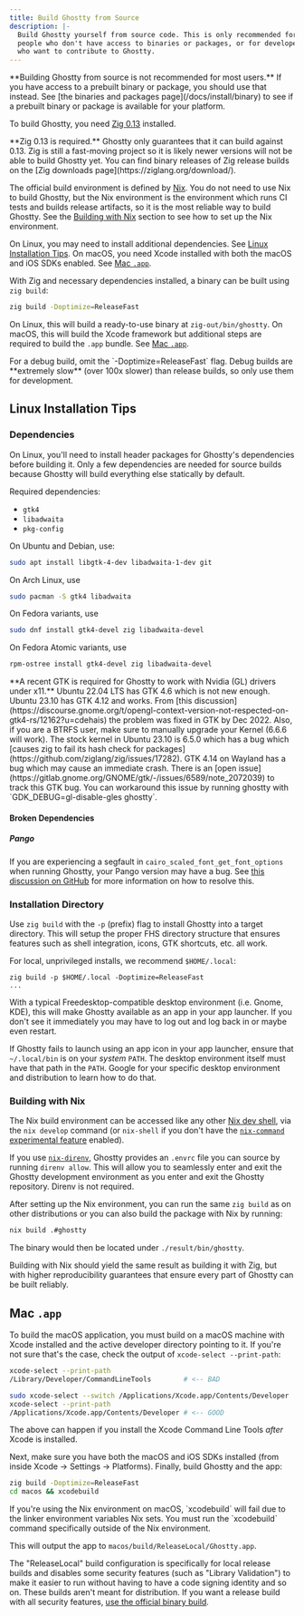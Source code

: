 ```yaml
---
title: Build Ghostty from Source
description: |-
  Build Ghostty yourself from source code. This is only recommended for
  people who don't have access to binaries or packages, or for developers
  who want to contribute to Ghostty.
---
```


<Tip>
**Building Ghostty from source is not recommended for most users.**
If you have access to a prebuilt binary or package, you should use that
instead. See [the binaries and packages page](/docs/install/binary) to
see if a prebuilt binary or package is available for your platform.
</Tip>

To build Ghostty, you need [Zig 0.13](https://ziglang.org/) installed.

<Important>
**Zig 0.13 is required.** Ghostty only guarantees that it can build
against 0.13. Zig is still a fast-moving project so it is likely newer
versions will not be able to build Ghostty yet. You can find binary
releases of Zig release builds on the
[Zig downloads page](https://ziglang.org/download/).
</Important>

The official build environment is defined by [Nix](https://nixos.org/).
You do not need to use Nix to build Ghostty, but the Nix environment is the
environment which runs CI tests and builds release artifacts, so it is the most
reliable way to build Ghostty. See the [Building with Nix](#building-with-nix)
section to see how to set up the Nix environment.

On Linux, you may need to install additional dependencies. See
[Linux Installation Tips](#linux-installation-tips). On macOS, you
need Xcode installed with both the macOS and iOS SDKs enabled. See
[Mac `.app`](#mac-.app).

With Zig and necessary dependencies installed, a binary can be built using
`zig build`:

```sh
zig build -Doptimize=ReleaseFast
```

On Linux, this will build a ready-to-use binary at `zig-out/bin/ghostty`.
On macOS, this will build the Xcode framework but additional steps are
required to build the `.app` bundle. See [Mac `.app`](#mac-.app).

<Tip>
For a debug build, omit the `-Doptimize=ReleaseFast` flag. Debug builds
are **extremely slow** (over 100x slower) than release builds, so only
use them for development.
</Tip>

## Linux Installation Tips

### Dependencies

On Linux, you'll need to install header packages for Ghostty's dependencies
before building it. Only a few dependencies are needed for source builds
because Ghostty will build everything else statically by default.

Required dependencies:

  * `gtk4`
  * `libadwaita`
  * `pkg-config`

On Ubuntu and Debian, use:

```sh
sudo apt install libgtk-4-dev libadwaita-1-dev git
```

On Arch Linux, use

```sh
sudo pacman -S gtk4 libadwaita
```

On Fedora variants, use

```sh
sudo dnf install gtk4-devel zig libadwaita-devel
```

On Fedora Atomic variants, use

```sh
rpm-ostree install gtk4-devel zig libadwaita-devel
```

<Note>
**A recent GTK is required for Ghostty to work with Nvidia (GL) drivers
under x11.** Ubuntu 22.04 LTS has GTK 4.6 which is not new enough. Ubuntu 23.10
has GTK 4.12 and works. From [this discussion](https://discourse.gnome.org/t/opengl-context-version-not-respected-on-gtk4-rs/12162?u=cdehais)
the problem was fixed in GTK by Dec 2022. Also, if you are a BTRFS user, make
sure to manually upgrade your Kernel (6.6.6 will work). The stock kernel in
Ubuntu 23.10 is 6.5.0 which has a bug which
[causes zig to fail its hash check for packages](https://github.com/ziglang/zig/issues/17282).
</Note>

<Warning>
GTK 4.14 on Wayland has a bug which may cause an immediate crash.
There is an
[open issue](https://gitlab.gnome.org/GNOME/gtk/-/issues/6589/note_2072039)
to track this GTK bug. You can workaround this issue by running ghostty with
`GDK_DEBUG=gl-disable-gles ghostty`.
</Warning>

#### Broken Dependencies

##### Pango

If you are experiencing a segfault in `cairo_scaled_font_get_font_options`
when running Ghostty, your Pango version may have a bug. See
[this discussion on GitHub](https://github.com/ghostty-org/ghostty/discussions/3258#)
for more information on how to resolve this.

### Installation Directory

Use `zig build` with the `-p` (prefix) flag to install Ghostty into
a target directory. This will setup the proper FHS directory structure
that ensures features such as shell integration, icons, GTK shortcuts, etc.
all work.

For local, unprivileged installs, we recommend `$HOME/.local`:

```
zig build -p $HOME/.local -Doptimize=ReleaseFast
...
```

With a typical Freedesktop-compatible desktop environment (i.e. Gnome,
KDE), this will make Ghostty available as an app in your app launcher.
If you don't see it immediately you may have to log out and log back
in or maybe even restart.

If Ghostty fails to launch using an app icon in your app launcher,
ensure that `~/.local/bin` is on your _system_ `PATH`. The desktop environment
itself must have that path in the `PATH`. Google for your specific desktop
environment and distribution to learn how to do that.

### Building with Nix

The Nix build environment can be accessed like any other
[Nix dev shell](https://nix.dev/tutorials/first-steps/declarative-shell.html),
via the `nix develop` command (or `nix-shell` if you don't have the
[`nix-command` experimental feature](https://nix.dev/manual/nix/2.24/development/experimental-features#xp-feature-nix-command)
enabled).

If you use [`nix-direnv`](https://github.com/nix-community/nix-direnv),
Ghostty provides an `.envrc` file you can source by running `direnv allow`.
This will allow you to seamlessly enter and exit the Ghostty development
environment as you enter and exit the Ghostty repository. Direnv is not
required.

After setting up the Nix environment, you can run the same `zig build`
as on other distributions or you can also build the package with Nix
by running:

```sh
nix build .#ghostty
```

The binary would then be located under `./result/bin/ghostty`.

Building with Nix should yield the same result as building it with Zig,
but with higher reproducibility guarantees that ensure every part of
Ghostty can be built reliably.

## Mac `.app`

To build the macOS application, you must build on a macOS machine with
Xcode installed and the active developer directory pointing to it. If
you're not sure that's the case, check the output of `xcode-select
--print-path`:

```sh
xcode-select --print-path
/Library/Developer/CommandLineTools        # <-- BAD

sudo xcode-select --switch /Applications/Xcode.app/Contents/Developer
xcode-select --print-path
/Applications/Xcode.app/Contents/Developer # <-- GOOD
```

The above can happen if you install the Xcode Command Line Tools _after_ Xcode
is installed.

Next, make sure you have both the macOS and iOS SDKs installed (from
inside Xcode → Settings → Platforms). Finally, build Ghostty and the
app:

```sh
zig build -Doptimize=ReleaseFast
cd macos && xcodebuild
```

<Note>
If you're using the Nix environment on macOS, `xcodebuild` will
fail due to the linker environment variables Nix sets. You must
run the `xcodebuild` command specifically outside of the Nix
environment.
</Note>

This will output the app to `macos/build/ReleaseLocal/Ghostty.app`.

The "ReleaseLocal" build configuration is specifically for local release
builds and disables some security features (such as "Library Validation")
to make it easier to run without having to have a code signing identity
and so on. These builds aren't meant for distribution. If you want a release
build with all security features,
[use the official binary build](/download).
